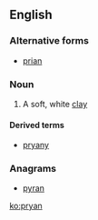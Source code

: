 ==English==

===Alternative forms===
* [[prian]]

===Noun===
{{en-noun|-}}

# {{label|en|Cornish}} A soft, white [[clay]]

====Derived terms====
* [[pryany]]

===Anagrams===
* [[pyran#English|pyran]]

[[ko:pryan]]
